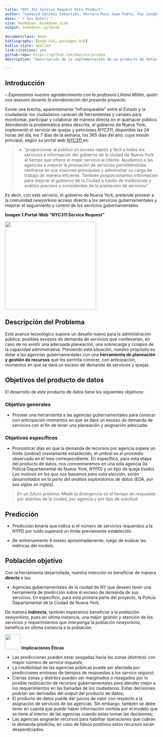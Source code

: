 ```yaml
--- 
title: "NYC 311 Service Request Data Product"
author: "Cadavid-Sánchez Sebastián, Herrera Musi Juan Pablo, Paz Cendejas Francisco, Villa Lizárraga Diego M. & Pinto Veizaga Daniela"
date: "`r Sys.Date()`"
site: bookdown::bookdown_site
output: bookdown::gitbook
  
documentclass: book
bibliography: [book.bib, packages.bib]
biblio-style: apalike
link-citations: yes
github-repo: https://github.com/dapivei/prueba
description: "Descripción de la implementación de un producto de datos: predicciones sobre el flujo de quejas diarias (por encima), del flujo promedio de quejas."

---
```

<div align="justify">



# Introducción

-- <cite> Expresamos nuestro agradecimiento con la profesora Liliana Millán, quién nos asesoró durante la eloraboración del presente proyecto.</cite> 

Existe una brecha, aparentemente "infranqueable" entre el Estado y la ciudadanía: los ciudadanos carecen de herramientas y canales para monitorear, participar y colaborar de manera directa en el quehacer público. 
Atendiendo la problemática antes descrita, el gobierno de Nueva York, implementó el servicio de quejas y peticiones *NYC311*, disponible las 24 horas del día, los 7 días de la semana, los 365 días del año; cuya misión principal, según su portal web [*NYC311*](https://portal.311.nyc.gov/about-nyc-311/),es:

>* "proporcionar al público un acceso rápido y fácil a todos los servicios e información del gobierno de la ciudad de Nueva York al tiempo que ofrece el mejor servicio al cliente. Ayudamos a las agencias a mejorar la prestación de servicios permitiéndoles centrarse en sus misiones principales y administrar su carga de trabajo de manera eficiente. También proporcionamos información para mejorar el gobierno de la Ciudad a través de mediciones y análisis precisos y consistentes de la prestación de servicios".

Es decir, con este servicio, el gobierno de Nueva York, pretende proveer a la comunidad *newyorkina* acceso directo a los servicios gubernamentales y mejorar el seguimiento y control de los servicios gubernamentales

**Imagen 1.Portal-Web "NYC311 Service Request"**

<div align="center">

<image width="300" height="290" src="./images/nyc_311_sr_website.png">

</div>


## Descripción del Problema

Este avance tecnológico supone un desafío nuevo para la administración pública: posibles excesos de demanda de servicios que conllevarían, en caso de no existir una adecuada planeación, una sobrecarga y colapso de la capacidad administrativa. Previendo está situación, nuestro propósito es dotar a las agencias gubernamentales con una **herramienta de planeación y gestión de recursos** que les permita conocer, con anticipación, momentos en que se dará un exceso de demanda de servicios y quejas.

## Objetivos del producto de datos

El desarrollo de este producto de datos tiene los siguientes objetivos:

### Objetivo generales

* Proveer una herramienta a las agencias gubernamentales para conocer con anticipación momentos en que se dará un exceso de demanda de servicios con el fin de tener una planeación y asignación adecuada.

### Objetivos específicos

* Pronosticar días en que la demanda de recursos por agencia supere un límite (umbral) oreviamente establecido; el umbral es el promedio observado en el mes correspondiente. En específico, para esta etapa del producto de datos, nos concentraremos en una sola agencia (la Policía Departamental de Nueva York, NYPD) y un tipo de queja (ruido). *Los motivos en los que nos basamos para esta elección, serán desarrollados en la parte del análisis exploratorios de datos (EDA, por sus siglas en inglés).*

> *En un futuro próximo:* Medir la divergencia en el tiempo de respuesta por distritos de la ciudad, por agencia y por tipo de solicitud.

## Predicción

- Predicción binaria que indica si el número de servicios requeridos a la NYPD por ruido superará un límite previamente establecido.

- Re-entrenamiento 6 meses aproximadamente, luego de evaluar las métricas del modelo.


## Población objetivo

Con la herramienta desarrollada, nuestra intención es beneficiar de manera **directa** a las:

 - Agencias gubernamentales de la ciudad de NY que deseen tener una herramienta de predicción sobre el exceso de demanda de sus servicios. En específico, para esta primera parte del proyecto, la Policía Departamental de la Ciudad de Nueva York.
 
De manera **indirecta**, también esperamos beneficiar a la *población newyorkina*, pues en última instancia, una mejor gestión y atención de los servicios y requerimientos que interponga la población *newyorkina*, beneficia en última instancia a la población.



<image width="50" height="50" src="./images/warning_sign.png"> **Implicaciones Éticas**


- Las predicciones pueden estar sesgadas hacia las zonas (distritos) con mayor número de *service requests*;
- La credibilidad de las agencias públicas puede ser afectada por predicciones erróneas de tiempos de respuestas a los *service request*;
- Ciertas zonas y distritos pueden ser marginados o rezagados por lo posible reubicación de recursos gubernamentales para atender mejor a los requerimientos en las llamadas de los ciudadanos. Estas decisiones podrían ser derivadas del *output* del producto de datos;
- El producto de datos puede dar juicios de valor con respecto a la asignación de servicios de las agencias. Sin embargo, también se debe tener en cuenta que puede haber información omitida por el modelo que se tiene al interior de las agencias cuando estas toman las decisiones;
- Las agencias asignarán recursos para habilitar operaciones que cubran la demanda predicha, en caso de falsos positivos estos recursos serán desperdiciados.  

</div>
